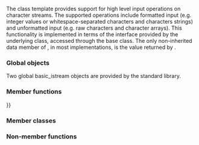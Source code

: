 {{cpp/title|basic_istream}}
{{cpp/io/basic_istream/navbar}}
{{ddcl|header=istream|1=
template&lt; 
    class CharT, 
    class Traits = std::char_traits&lt;CharT&gt;
&gt; class basic_istream : virtual public std::basic_ios&lt;CharT, Traits&gt;
}}

The class template {{tt|basic_istream}} provides support for high level input operations on character streams. The supported operations include formatted input (e.g. integer values or whitespace-separated characters and characters strings) and unformatted input (e.g. raw characters and character arrays). This functionality is implemented in terms of the interface provided by the underlying {{tt|basic_streambuf}} class, accessed through the {{tt|basic_ios}} base class. The only non-inherited data member of {{tt|basic_istream}}, in most implementations, is the value returned by {{l2tf|cpp/io/basic_istream/gcount}}.

{{inheritance diagram/std-basic_istream}}

{{cpp/basic char typedefs|istream}}

===Global objects===
Two global basic_istream objects are provided by the standard library.

{{dsc begin}}
{{dsc header|iostream}}
{{dsc inc|cpp/io/dsc cin}}
{{dsc end}}

{{cpp/io/member types}}

===Member functions===
{{dsc begin}}
{{dsc inc|cpp/io/basic_istream/dsc constructor}}
{{dsc inc|cpp/io/basic_istream/dsc destructor}}
{{dsc inc|cpp/io/basic_istream/dsc operator{{=}}}}

{{dsc h2|Formatted input}}
{{dsc inc|cpp/io/basic_istream/dsc operator_gtgt}}

{{dsc h2|Unformatted input}}
{{dsc inc|cpp/io/basic_istream/dsc get}}
{{dsc inc|cpp/io/basic_istream/dsc peek}}
{{dsc inc|cpp/io/basic_istream/dsc unget}}
{{dsc inc|cpp/io/basic_istream/dsc putback}}
{{dsc inc|cpp/io/basic_istream/dsc getline}}
{{dsc inc|cpp/io/basic_istream/dsc ignore}}
{{dsc inc|cpp/io/basic_istream/dsc read}}
{{dsc inc|cpp/io/basic_istream/dsc readsome}}
{{dsc inc|cpp/io/basic_istream/dsc gcount}}

{{dsc h2|Positioning}}
{{dsc inc|cpp/io/basic_istream/dsc tellg}}
{{dsc inc|cpp/io/basic_istream/dsc seekg}}

{{dsc h2|Miscellaneous}}
{{dsc inc|cpp/io/basic_istream/dsc sync}}
{{dsc inc|cpp/io/basic_istream/dsc swap}}
{{dsc end}}

===Member classes===
{{dsc begin}}
{{dsc inc|cpp/io/basic_istream/dsc sentry}}
{{dsc end}}

===Non-member functions===
{{dsc begin}}
{{dsc inc|cpp/io/basic_istream/dsc operator_gtgt2}}
{{dsc end}}

{{cpp/io/basic_ios/inherit}}
{{cpp/io/ios_base/inherit}}

{{langlinks|de|es|fr|it|ja|pt|ru|zh}}